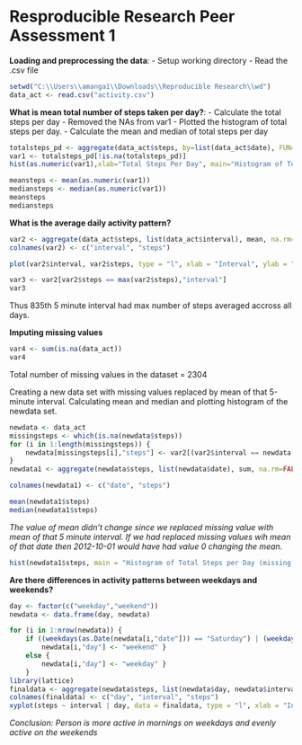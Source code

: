 Resproducible Research Peer Assessment 1 
========================================================
**Loading and preprocessing the data**:
- Setup working directory
- Read the .csv file


```r
setwd("C:\\Users\\amanga1\\Downloads\\Reproducible Research\\wd")
data_act <- read.csv("activity.csv")
```

**What is mean total number of steps taken per day?**:
- Calculate the total steps per day
- Removed the NAs from var1
- Plotted the histogram of total steps per day.
- Calculate the mean and median of total steps per day

```r
totalsteps_pd <- aggregate(data_act$steps, by=list(data_act$date), FUN=sum)[2]
var1 <- totalsteps_pd[!is.na(totalsteps_pd)]
hist(as.numeric(var1),xlab="Total Steps Per Day", main="Histogram of Total Steps per Day")

meansteps <- mean(as.numeric(var1))
mediansteps <- median(as.numeric(var1))
meansteps
mediansteps
```

**What is the average daily activity pattern?**

```r

var2 <- aggregate(data_act$steps, list(data_act$interval), mean, na.rm=TRUE)
colnames(var2) <- c("interval", "steps")

plot(var2$interval, var2$steps, type = "l", xlab = "Interval", ylab = "Average no. of steps", main = "Average no. of steps taken daily in 5 minutes intervals")

var3 <- var2[var2$steps == max(var2$steps),"interval"]
var3
```
Thus 835th 5 minute interval had max number of steps averaged accross all days.

**Imputing missing values**

```r
var4 <- sum(is.na(data_act))
var4
```
Total number of missing values in the dataset = 2304

Creating a new data set with missing values replaced by mean of that 5-minute interval. Calculating mean and median and plotting histogram of the newdata set.



```r
newdata <- data_act
missingsteps <- which(is.na(newdata$steps))
for (i in 1:length(missingsteps)) {
    newdata[missingsteps[i],"steps"] <- var2[(var2$interval == newdata[missingsteps[i],"interval"]),"steps"]
}
newdata1 <- aggregate(newdata$steps, list(newdata$date), sum, na.rm=FALSE)

colnames(newdata1) <- c("date", "steps")

mean(newdata1$steps)
median(newdata1$steps)
```

*The value of mean didn't change since we replaced missing value with mean of that 5 minute interval. If we had replaced missing values wih mean of that date then 2012-10-01 would have had value 0 changing the mean.*

```r
hist(newdata1$steps, main = "Histogram of Total Steps per Day (missing values replaced)", xlab = "Total Steps Per Day")
```

**Are there differences in activity patterns between weekdays and weekends?**
```r
day <- factor(c("weekday","weekend"))
newdata <- data.frame(day, newdata)

for (i in 1:nrow(newdata)) {
    if ((weekdays(as.Date(newdata[i,"date"])) == "Saturday") | (weekdays(as.Date(newdata[i,"date"])) == "Sunday")) {
        newdata[i,"day"] <- "weekend" }
    else {
        newdata[i,"day"] <- "weekday" } 
    }
library(lattice)
finaldata <- aggregate(newdata$steps, list(newdata$day, newdata$interval),mean)
colnames(finaldata) <- c("day", "interval", "steps")
xyplot(steps ~ interval | day, data = finaldata, type = "l", xlab = "Interval", ylab = "Total Number of Steps", layout = c(1,2))
```
*Conclusion: Person is more active in mornings on weekdays and evenly active on the weekends*
